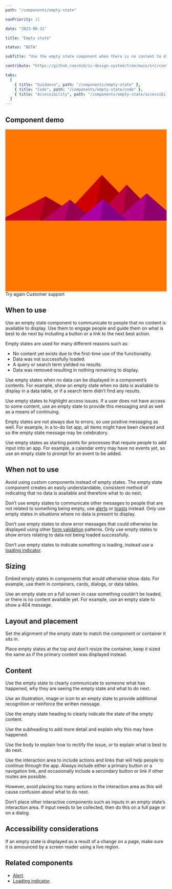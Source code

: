 ```yaml
---
path: "/components/empty-state"

navPriority: 11

date: "2023-08-31"

title: "Empty state"

status: "BETA"

subTitle: "Use the empty state component when there is no content to display. It provides a consistent way of communicating to people what to do next."

contribute: "https://github.com/mi6/ic-design-system/tree/main/src/content/structured/components/empty-state"

tabs:
  [
    { title: "Guidance", path: "/components/empty-state" },
    { title: "Code", path: "/components/empty-state/code" },
    { title: "Accessibility", path: "/components/empty-state/accessibility" },
  ]
---
```



## Component demo

<ComponentPreview>
  <IcEmptyState
    heading="There's nothing here"
    subheading="We couldn't find anything to display here, but we’ll keep looking."
    body="Don’t worry, none of your content has been lost, we just can’t find what you’re looking for right now. Please try looking again."
  >
    <svg slot="image" viewBox="0 0 1600 1600">
      <rect fill="#ff7700" width="1600" height="1600" />
      <polygon fill="#cc0000" points="957 450 539 900 1396 900" />
      <polygon fill="#aa0000" points="957 450 872.9 900 1396 900" />
      <polygon fill="#c50022" points="-60 900 398 662 816 900" />
      <polygon fill="#a3001b" points="337 900 398 662 816 900" />
      <polygon fill="#be0044" points="1203 546 1552 900 876 900" />
      <polygon fill="#9c0036" points="1203 546 1552 900 1162 900" />
      <polygon fill="#b80066" points="641 695 886 900 367 900" />
      <polygon fill="#960052" points="587 900 641 695 886 900" />
      <polygon fill="#b10088" points="1710 900 1401 632 1096 900" />
      <polygon fill="#8f006d" points="1710 900 1401 632 1365 900" />
      <polygon fill="#aa00aa" points="1210 900 971 687 725 900" />
      <polygon fill="#880088" points="943 900 1210 900 971 687" />
    </svg>
    <IcButton slot="actions">Try again</IcButton>
    <IcLink slot="actions" href="/">
      Customer support
    </IcLink>
  </IcEmptyState>
</ComponentPreview>

## When to use

Use an empty state component to communicate to people that no content is available to display. Use them to engage people and guide them on what is best to do next by including a button or a link to the next best action.

Empty states are used for many different reasons such as:

- No content yet exists due to the first-time use of the functionality.
- Data was not successfully loaded.
- A query or search term yielded no results.
- Data was removed resulting in nothing remaining to display.

Use empty states when no data can be displayed in a component’s contents. For example, show an empty state when no data is available to display in a data table, or if a search term didn’t find any results.

<DoDontCaution
  imageSrc={emptyStateFig1}
  imageAlt="An example app called ‘We love coffee’ with a page displaying favourite teas. An empty data table is displayed with an empty state that reads ‘There’s nothing here’."
  state="good"
  caption="Use empty states when there is no data available to display."
/>

Use empty states to highlight access issues. If a user does not have access to some content, use an empty state to provide this messaging and as well as a means of continuing.

<DoDontCaution
  imageSrc={emptyStateFig2}
  imageAlt="An example app showing favourite coffees. The ‘americano’ product is selected, but show’s a ‘locked’ status on it. A drawer is displayed containing an empty state component that reads ‘Sorry, you don’t have access to this at the moment’."
  state="good"
  caption="Use empty states to show access rights issue if the content is not available to that user."
/>

Empty states are not always due to errors, so use positive messaging as well. For example, in a to-do list app, all items might have been cleared and so the empty state message may be celebratory.

<DoDontCaution
  imageSrc={emptyStateFig3}
  imageAlt="An example app that shows new orders for coffee that need to be fulfilled. After the orders have been completed, an empty state component is displayed showing a positive message that reads ‘All done! Have a cuppa’."
  state="good"
  caption="Use empty states for positive messaging when empty is the desirable state, such as in a ticketing system or to-do list."
/>

Use empty states as starting points for processes that require people to add input into an app. For example, a calendar entry may have no events yet, so use an empty state to prompt for an event to be added.

<DoubleDoDontCaution>
  <DoDontCaution
    imageSrc={emptyStateFig4}
    imageAlt="An example app showing a product customisation page for an Americano coffee. A section appears titled ‘Extras’ and an empty state message is displayed prompting the user to ‘add extras’."
    state="good"
    caption="Use the empty state component as a starting point for a process, such as adding extras to a product customisation."
  />
</DoubleDoDontCaution>

## When not to use

Avoid using custom components instead of empty states. The empty state component creates an easily understandable, consistent method of indicating that no data is available and therefore what to do next.

Don’t use empty states to communicate other messages to people that are not related to something being empty, use [alerts](/components/alert) or [toasts](/components/toasts) instead. Only use empty states in situations where no data is present to display.

<DoDontCaution
  imageSrc={emptyStateFig5}
  imageAlt="A blog post titled ‘The perfect blend’. An empty state component is used inline with the content that reads ‘This is a brand new post’."
  state="bad"
  caption="Don’t use empty states to convey messages that are not related to an empty state."
/>

Don’t use empty states to show error messages that could otherwise be displayed using other [form validation](/patterns/form-validation) patterns. Only use empty states to show errors relating to data not being loaded successfully.

Don’t use empty states to indicate something is loading, instead use a [loading indicator](/components/loading-indicator).

<DoubleDoDontCaution>
  <DoDontCaution
    imageSrc={emptyStateFig6}
    imageAlt="An empty state component being used to indicate that an order history is loading."
    state="bad"
    caption="Don’t use empty state components for loading messages."
  />
</DoubleDoDontCaution>

## Sizing

Embed empty states in components that would otherwise show data. For example, use them in containers, cards, dialogs, or data tables.

Use an empty state on a full screen in case something couldn’t be loaded, or there is no content available yet. For example, use an empty state to show a 404 message.

<DoDontCaution
  imageSrc={emptyStateFig7}
  imageAlt="An empty state component displayed on a full screen that reads ‘There’s nothing here.’"
  state="none"
  caption="Use empty states on full screen page if no data is available to display."
/>

<DoDontCaution
  imageSrc={emptyStateFig8}
  imageAlt="An example app with a side panel displayed over the page content containing an empty state component that reads ‘No comments yet’."
  state="none"
  caption="Use empty states in other containers such as drawers and side panels."
/>

<DoDontCaution
  imageSrc={emptyStateFig9}
  imageAlt="A grid of cards for coffee products with one card showing an empty state component that reads ‘Woops, this coffee cup is empty’."
  state="none"
  caption="Use empty states within other components and containers when no data is present."
/>

## Layout and placement

Set the alignment of the empty state to match the component or container it sits in.

Place empty states at the top and don’t resize the container, keep it sized the same as if the primary content was displayed instead.

## Content

Use the empty state to clearly communicate to someone what has happened, why they are seeing the empty state and what to do next.

<DoDontCaution
  imageSrc={emptyStateFig10}
  imageAlt="A diagram showing the different elements that make up the empty state component. These are an image or icon, a title, a subtitle, some body text, and an interaction area."
  state="none"
  caption="The empty state component has an image or icon, a title, a subtitle, some body text, and an interaction area."
/>

Use an illustration, image or icon to an empty state to provide additional recognition or reinforce the written message.

Use the empty state heading to clearly indicate the state of the empty content.

Use the subheading to add more detail and explain why this may have happened.

Use the body to explain how to rectify the issue, or to explain what is best to do next.

Use the interaction area to include actions and links that will help people to continue through the app. Always include either a primary button or a navigation link, and occasionally include a secondary button or link if other routes are possible.

However, avoid placing too many actions in the interaction area as this will cause confusion about what to do next.

<DoDontCaution
  imageSrc={emptyStateFig11}
  imageAlt="An empty state component that has three buttons and three links within its interaction area."
  state="caution"
  caption="Avoid placing too many actions within the interaction area."
/>

Don’t place other interactive components such as inputs in an empty state’s interaction area. If input needs to be collected, then do this on a full page or on a dialog.

<DoDontCaution imageSrc={emptyStateFig12} imageAlt="" state="bad" caption="" />

## Accessibility considerations

If an empty state is displayed as a result of a change on a page, make sure it is announced by a screen reader using a live region.

## Related components

- [Alert](/components/alert).
- [Loading indicator](/components/loading-indicator).
